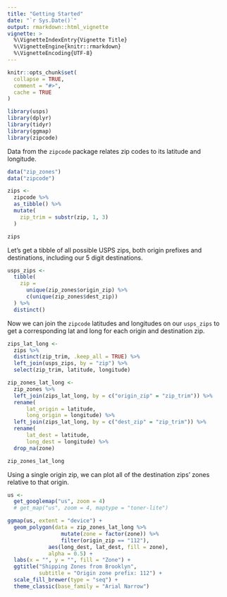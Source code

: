 ```yaml
---
title: "Getting Started"
date: "`r Sys.Date()`"
output: rmarkdown::html_vignette
vignette: >
  %\VignetteIndexEntry{Vignette Title}
  %\VignetteEngine{knitr::rmarkdown}
  %\VignetteEncoding{UTF-8}
---
```


```r
knitr::opts_chunk$set(
  collapse = TRUE,
  comment = "#>",
  cache = TRUE
)
```

```r
library(usps)
library(dplyr)
library(tidyr)
library(ggmap)
library(zipcode)
```

Data from the `zipcode` package relates zip codes to its latitude and longitude. 

```r
data("zip_zones")
data("zipcode")

zips <- 
  zipcode %>% 
  as_tibble() %>% 
  mutate(
    zip_trim = substr(zip, 1, 3)
  )

zips
```

Let's get a tibble of all possible USPS zips, both origin prefixes and destinations, including our 5 digit destinations.

```r
usps_zips <-
  tibble(
    zip =
      unique(zip_zones$origin_zip) %>% 
      c(unique(zip_zones$dest_zip)) 
  ) %>% 
  distinct()
```


Now we can join the `zipcode` latitudes and longitudes on our `usps_zips` to get a corresponding lat and long for each origin and destination zip.

```r
zips_lat_long <- 
  zips %>% 
  distinct(zip_trim, .keep_all = TRUE) %>% 
  left_join(usps_zips, by = "zip") %>% 
  select(zip_trim, latitude, longitude)
```


```r
zip_zones_lat_long <- 
  zip_zones %>% 
  left_join(zips_lat_long, by = c("origin_zip" = "zip_trim")) %>% 
  rename(
      lat_origin = latitude,
      long_origin = longitude) %>% 
  left_join(zips_lat_long, by = c("dest_zip" = "zip_trim")) %>% 
  rename(
      lat_dest = latitude,
      long_dest = longitude) %>% 
  drop_na(zone)

zip_zones_lat_long
```


Using a single origin zip, we can plot all of the destination zips' zones relative to that origin. 

```r
us <- 
  get_googlemap("us", zoom = 4)
  # get_map("us", zoom = 4, maptype = "toner-lite")
```


```r
ggmap(us, extent = "device") +
  geom_polygon(data = zip_zones_lat_long %>% 
                 mutate(zone = factor(zone)) %>% 
                 filter(origin_zip == "112"), 
             aes(long_dest, lat_dest, fill = zone),
             alpha = 0.5) +
  labs(x = "", y = "", fill = "Zone") +
  ggtitle("Shipping Zones from Brooklyn",
          subtitle = "Origin zone prefix: 112") +
  scale_fill_brewer(type = "seq") +
  theme_classic(base_family = "Arial Narrow")
```


<br>
